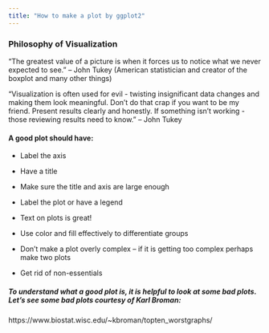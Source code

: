 ```yaml
---
title: "How to make a plot by ggplot2"
---
```




### Philosophy of Visualization

“The greatest value of a picture is when it forces us to notice what we never expected to see.”
– John Tukey (American statistician and creator of the boxplot and many other things)

“Visualization is often used for evil - twisting insignificant data changes and making them look meaningful. Don’t do that crap if you want to be my friend. Present results clearly and honestly. If something isn’t working - those reviewing results need to know.” 
– John Tukey

#### A good plot should have:
- Label the axis

- Have a title

- Make sure the title and axis are large enough

- Label the plot or have a legend

- Text on plots is great!

- Use color and fill effectively to differentiate groups

- Don’t make a plot overly complex – if it is getting too complex
perhaps make two plots

- Get rid of non-essentials

##### To understand what a good plot is, it is helpful to look at some bad plots. Let’s see some bad plots courtesy of Karl Broman:

https://www.biostat.wisc.edu/~kbroman/topten_worstgraphs/

